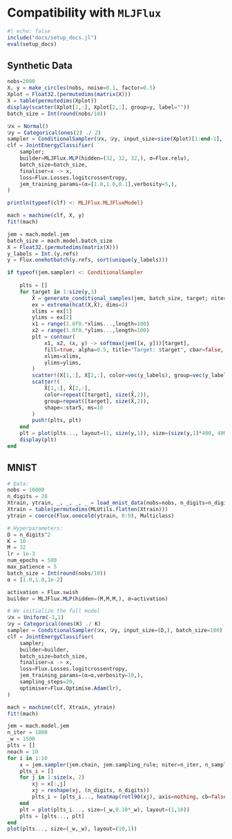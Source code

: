 # Compatibility with `MLJFlux`

```julia
#| echo: false
include("docs/setup_docs.jl")
eval(setup_docs)
```

## Synthetic Data

```julia
nobs=2000
X, y = make_circles(nobs, noise=0.1, factor=0.5)
Xplot = Float32.(permutedims(matrix(X)))
X = table(permutedims(Xplot))
display(scatter(Xplot[1,:], Xplot[2,:], group=y, label=""))
batch_size = Int(round(nobs/10))
```

```julia
𝒟x = Normal()
𝒟y = Categorical(ones(2) ./ 2)
sampler = ConditionalSampler(𝒟x, 𝒟y, input_size=size(Xplot)[1:end-1], batch_size=batch_size)
clf = JointEnergyClassifier(
    sampler;
    builder=MLJFlux.MLP(hidden=(32, 32, 32,), σ=Flux.relu),
    batch_size=batch_size,
    finaliser=x -> x,
    loss=Flux.Losses.logitcrossentropy,
    jem_training_params=(α=[1.0,1.0,0.1],verbosity=5,),
)
```

```julia
println(typeof(clf) <: MLJFlux.MLJFluxModel)
```

```julia
mach = machine(clf, X, y)
fit!(mach)
```

```julia
jem = mach.model.jem
batch_size = mach.model.batch_size
X = Float32.(permutedims(matrix(X)))
y_labels = Int.(y.refs)
y = Flux.onehotbatch(y.refs, sort(unique(y_labels)))
```

```julia
if typeof(jem.sampler) <: ConditionalSampler
    
    plts = []
    for target in 1:size(y,1)
        X̂ = generate_conditional_samples(jem, batch_size, target; niter=1000) 
        ex = extrema(hcat(X,X̂), dims=2)
        xlims = ex[1]
        ylims = ex[2]
        x1 = range(1.0f0.*xlims...,length=100)
        x2 = range(1.0f0.*ylims...,length=100)
        plt = contour(
            x1, x2, (x, y) -> softmax(jem([x, y]))[target], 
            fill=true, alpha=0.5, title="Target: $target", cbar=false,
            xlims=xlims,
            ylims=ylims,
        )
        scatter!(X[1,:], X[2,:], color=vec(y_labels), group=vec(y_labels), alpha=0.5)
        scatter!(
            X̂[1,:], X̂[2,:], 
            color=repeat([target], size(X̂,2)), 
            group=repeat([target], size(X̂,2)), 
            shape=:star5, ms=10
        )
        push!(plts, plt)
    end
    plt = plot(plts..., layout=(1, size(y,1)), size=(size(y,1)*400, 400))
    display(plt)
end
```

## MNIST 

```julia
# Data:
nobs = 10000
n_digits = 28
Xtrain, ytrain, _, _, _, _ = load_mnist_data(nobs=nobs, n_digits=n_digits)
Xtrain = table(permutedims(MLUtils.flatten(Xtrain)))
ytrain = coerce(Flux.onecold(ytrain, 0:9), Multiclass)

# Hyperparameters:
D = n_digits^2             
K = 10                      
M = 32
lr = 1e-3           
num_epochs = 500
max_patience = 5            
batch_size = Int(round(nobs/10))
α = [1.0,1.0,1e-2]
```


```julia
activation = Flux.swish
builder = MLJFlux.MLP(hidden=(M,M,M,), σ=activation)
```


```julia
# We initialize the full model
𝒟x = Uniform(-1,1)
𝒟y = Categorical(ones(K) ./ K)
sampler = ConditionalSampler(𝒟x, 𝒟y, input_size=(D,), batch_size=100)
clf = JointEnergyClassifier(
    sampler;
    builder=builder,
    batch_size=batch_size,
    finaliser=x -> x,
    loss=Flux.Losses.logitcrossentropy,
    jem_training_params=(α=α,verbosity=10,),
    sampling_steps=20,
    optimiser=Flux.Optimise.Adam(lr),
)
```

```julia
mach = machine(clf, Xtrain, ytrain)
fit!(mach)
```

```julia
jem = mach.model.jem
n_iter = 1000
_w = 1500
plts = []
neach = 10
for i in 1:10
    x = jem.sampler(jem.chain, jem.sampling_rule; niter=n_iter, n_samples=neach, y=i)
    plts_i = []
    for j in 1:size(x, 2)
        xj = x[:,j]
        xj = reshape(xj, (n_digits, n_digits))
        plts_i = [plts_i..., heatmap(rotl90(xj), axis=nothing, cb=false)]
    end
    plt = plot(plts_i..., size=(_w,0.10*_w), layout=(1,10))
    plts = [plts..., plt]
end
plot(plts..., size=(_w,_w), layout=(10,1))
```
